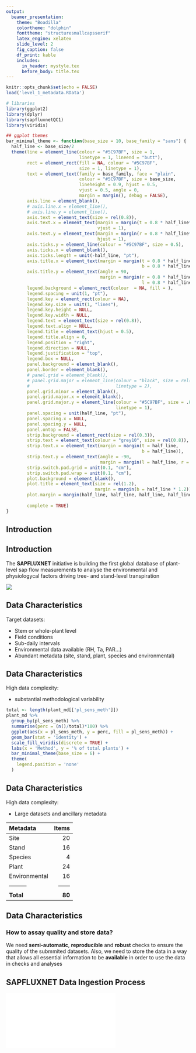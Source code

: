 ```yaml
---
output:
  beamer_presentation:
    theme: "Boadilla"
    colortheme: "dolphin"
    fonttheme: "structuresmallcapsserif"
    latex_engine: xelatex
    slide_level: 2
    fig_caption: false
    df_print: kable
    includes:
      in_header: mystyle.tex
      before_body: title.tex
---
```


```r
knitr::opts_chunk$set(echo = FALSE)
load('level_1_metadata.RData')

# libraries
library(ggplot2)
library(dplyr)
library(sapfluxnetQC1)
library(viridis)

## ggplot themes
bar_minimal_theme <- function(base_size = 10, base_family = "sans") {
  half_line <- base_size/2
  theme(line = element_line(colour = "#5C97BF", size = 1,
                            linetype = 1, lineend = "butt"),
        rect = element_rect(fill = NA, colour = "#5C97BF",
                            size = 1, linetype = 1),
        text = element_text(family = base_family, face = "plain",
                            colour = "#5C97BF", size = base_size,
                            lineheight = 0.9, hjust = 0.5,
                            vjust = 0.5, angle = 0,
                            margin = margin(), debug = FALSE),
        axis.line = element_blank(),
        # axis.line.x = element_line(),
        # axis.line.y = element_line(),
        axis.text = element_text(size = rel(0.8)),
        axis.text.x = element_text(margin = margin(t = 0.8 * half_line*2.5),
                                   vjust = 1),
        axis.text.y = element_text(margin = margin(r = 0.8 * half_line*2),
                                   hjust = 1),
        axis.ticks.y = element_line(colour = "#5C97BF", size = 0.5),
        axis.ticks.x = element_blank(),
        axis.ticks.length = unit(-half_line, "pt"),
        axis.title.x = element_text(margin = margin(t = 0.8 * half_line,
                                                    b = 0.8 * half_line/2)),
        axis.title.y = element_text(angle = 90,
                                    margin = margin(r = 0.8 * half_line,
                                                    l = 0.8 * half_line/2)),
        legend.background = element_rect(colour  = NA, fill = ),
        legend.spacing = unit(1, "pt"),
        legend.key = element_rect(colour = NA),
        legend.key.size = unit(1, "lines"),
        legend.key.height = NULL,
        legend.key.width = NULL,
        legend.text = element_text(size = rel(0.8)),
        legend.text.align = NULL,
        legend.title = element_text(hjust = 0.5),
        legend.title.align = 0,
        legend.position = "right",
        legend.direction = NULL,
        legend.justification = "top",
        legend.box = NULL,
        panel.background = element_blank(),
        panel.border = element_blank(),
        # panel.grid = element_blank(),
        # panel.grid.major = element_line(colour = "black", size = rel(0.3),
        #                                 linetype = 2),
        panel.grid.minor = element_blank(),
        panel.grid.major.x = element_blank(),
        panel.grid.major.y = element_line(colour = "#5C97BF", size = .8,
                                          linetype = 1),
        panel.spacing = unit(half_line, "pt"),
        panel.spacing.x = NULL,
        panel.spacing.y = NULL,
        panel.ontop = FALSE,
        strip.background = element_rect(size = rel(0.3)),
        strip.text = element_text(colour = "grey10", size = rel(0.8)),
        strip.text.x = element_text(margin = margin(t = half_line,
                                                    b = half_line)),
        strip.text.y = element_text(angle = -90,
                                    margin = margin(l = half_line, r = half_line)),
        strip.switch.pad.grid = unit(0.1, "cm"),
        strip.switch.pad.wrap = unit(0.1, "cm"),
        plot.background = element_blank(),
        plot.title = element_text(size = rel(1.2),
                                  margin = margin(b = half_line * 1.2)),
        plot.margin = margin(half_line, half_line, half_line, half_line),
        
        complete = TRUE)
}
```

## Introduction

\begin{columns}[T] % align columns
\begin{column}{.42\textwidth}

\includegraphics[height=5cm,width=5cm]{sapflow_diagram.pdf}

\end{column}%
\hfill%
\begin{column}{.54\textwidth}

\vspace{5mm}
Different \textbf{thermodynamic methods} to determine sap flow using heat as a tracer sap movement\\
\vspace{5mm}
Proxy of the movement of water between the soil-plant-atmosphere continuum.\\
\vspace{5mm}
Allows \textbf{upscaling} from stem to plant and landscape level.

\end{column}%
\end{columns}

## Introduction

The **SAPFLUXNET** initiative is building the first global database of
plant-level sap flow measurements to analyse the environmental and physiologycal
factors driving tree- and stand-level transpiration

![](map.png)

## Data Characteristics

Target datasets:

- Stem or whole-plant level
- Field conditions
- Sub-daily intervals
- Environmental data available (RH, Ta, PAR...)
- Abundant metadata (site, stand, plant, species and environmental)

## Data Characteristics

High data complexity:

- substantial methodological variability

```r
total <- length(plant_md[['pl_sens_meth']])
plant_md %>%
  group_by(pl_sens_meth) %>%
  summarise(perc = (n()/total)*100) %>%
  ggplot(aes(x = pl_sens_meth, y = perc, fill = pl_sens_meth)) +
  geom_bar(stat = 'identity') +
  scale_fill_viridis(discrete = TRUE) +
  labs(x = 'Method', y = '% of total plants') +
  bar_minimal_theme(base_size = 6) +
  theme(
    legend.position = 'none'
  )
```

## Data Characteristics

High data complexity:

- Large datasets and ancillary metadata

Metadata | Items
:--------|-----:
Site | 20 
Stand | 16
Species | 4
Plant | 24
Environmental | 16
---------|------
**Total** | **80**

## Data Characteristics

### How to assay quality and store data?

We need **semi-automatic**, **reproducible** and **robust** checks to ensure the quality of
the submmited datasets. Also, we need to store the data in a way that allows
all essential information to be **available** in order to use the data in checks
and analyses

## SAPFLUXNET Data Ingestion Process

![](general_schema.pdf)

